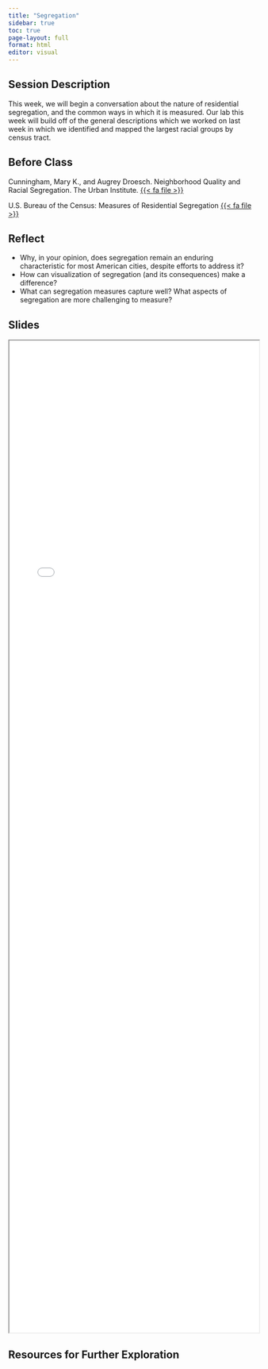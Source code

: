 ```yaml
---
title: "Segregation"
sidebar: true
toc: true
page-layout: full
format: html
editor: visual
---
```


## Session Description

This week, we will begin a conversation about the nature of residential segregation, and the common ways in which it is measured. Our lab this week will build off of the general descriptions which we worked on last week in which we identified and mapped the largest racial groups by census tract.

## Before Class

Cunningham, Mary K., and Augrey Droesch. Neighborhood Quality and Racial Segregation. The Urban Institute. [{{< fa file >}}](https://uofi.box.com/s/9dmkb0e246n1rffgk8bfuf3day9ozwhq)

U.S. Bureau of the Census: Measures of Residential Segregation [{{< fa file >}}](https://uofi.box.com/s/weeykwkb6xp630w167xf3oupcdj0hgpm)

## Reflect

-   Why, in your opinion, does segregation remain an enduring characteristic for most American cities, despite efforts to address it?
-   How can visualization of segregation (and its consequences) make a difference?
-   What can segregation measures capture well? What aspects of segregation are more challenging to measure?

## Slides

```{=html}
<iframe class="slide-deck" src="../slides/S12 Segregation/index.html" style="width:100%;height:50vh;margin:0;padding:0"; frameborder="2"></iframe>
```
## Resources for Further Exploration
